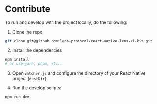 # Contribute

To run and develop with the project locally, do the following:

1. Clone the repo:

```sh
git clone git@github.com:lens-protocol/react-native-lens-ui-kit.git
```

2. Install the dependencies

```sh
npm install
# or use yarn, pnpm, etc..
```

3. Open `watcher.js` and configure the directory of your React Native project (`destDir`).

4. Run the develop scripts:

```sh
npm run dev
```
